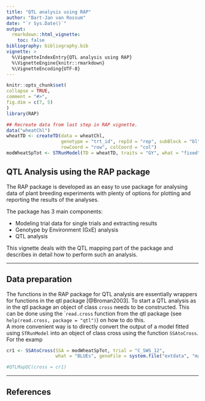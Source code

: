 ```yaml
---
title: "QTL analysis using RAP"
author: "Bart-Jan van Rossum"
date: "`r Sys.Date()`"
output: 
  rmarkdown::html_vignette:
    toc: false
bibliography: bibliography.bib
vignette: >
  %\VignetteIndexEntry{QTL analysis using RAP}
  %\VignetteEngine{knitr::rmarkdown}
  %\VignetteEncoding{UTF-8}
---
```

  
```r
knitr::opts_chunk$set(
collapse = TRUE,
comment = "#>",
fig.dim = c(7, 5)
)
library(RAP)
```

```r
## Recreate data from last step in RAP vignette.
data("wheatChl")
wheatTD <- createTD(data = wheatChl, 
                    genotype = "trt_id", repId = "rep", subBlock = "bl", 
                    rowCoord = "row", colCoord = "col")
modWheatSpTot <- STRunModel(TD = wheatTD, traits = "GY", what = "fixed", design = "res.rowcol")
```

## QTL Analysis using the RAP package

The RAP package is developed as an easy to use package for analysing data of 
plant breeding experiments with plenty of options for plotting and reporting 
the results of the analyses.  

The package has 3 main components:

* Modeling trial data for single trials and extracting results
* Genotype by Environment (GxE) analysis
* QTL analysis

This vignette deals with the QTL mapping part of the package and describes in 
detail how to perform such an analysis.

---

## Data preparation

The functions in the RAP package for QTL analysis are essentially wrappers for functions in the qtl package [@Broman2003]. To start a QTL analysis as in the qtl package an object of class ```cross``` needs to be constructed. This can be done using the ````read.cross``` function from the qtl package (see ```help(read.cross, package = "qtl")```) on how to do this.  
A more convenient way is to directly convert the output of a model fitted using ```STRunModel``` into an object of class cross using the function ```SSAtoCross```. For the examp

```r
cr1 <- SSAtoCross(SSA = modWheatSpTot, trial = "C_SWS_12",  
                  what = "BLUEs", genoFile = system.file("extdata", "markersWheatChl.csv", package = "RAP"), na.strings = c("N", "H"))
```
```r
#QTLMapQC(cross = cr1)
```


----

## References
